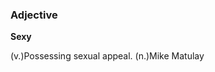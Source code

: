 ===Adjective===

'''Sexy'''

(v.)Possessing sexual appeal.
(n.)Mike Matulay
<!-- created by LaughingMan -->